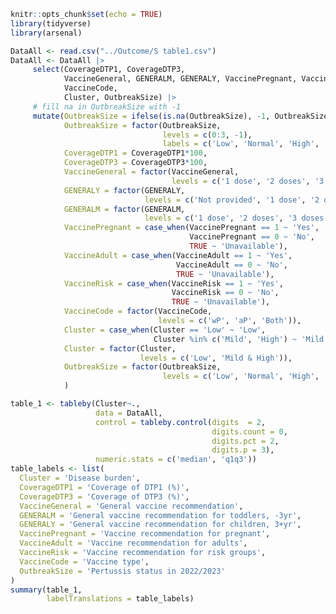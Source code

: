 
```r
knitr::opts_chunk$set(echo = TRUE)
library(tidyverse)
library(arsenal)
```

```r
DataAll <- read.csv("../Outcome/S table1.csv")
DataAll <- DataAll |> 
     select(CoverageDTP1, CoverageDTP3,
            VaccineGeneral, GENERALM, GENERALY, VaccinePregnant, VaccineAdult, VaccineRisk,
            VaccineCode,
            Cluster, OutbreakSize) |> 
     # fill na in OutbreakSize with -1
     mutate(OutbreakSize = ifelse(is.na(OutbreakSize), -1, OutbreakSize),
            OutbreakSize = factor(OutbreakSize,
                                  levels = c(0:3, -1),
                                  labels = c('Low', 'Normal', 'High', 'Resurgence', 'Unavailable')),
            CoverageDTP1 = CoverageDTP1*100,
            CoverageDTP3 = CoverageDTP3*100,
            VaccineGeneral = factor(VaccineGeneral,
                                    levels = c('1 dose', '2 doses', '3 doses', '4 doses', '5 doses', '6 doses')),
            GENERALY = factor(GENERALY,
                              levels = c('Not provided', '1 dose', '2 doses', '3 doses')),
            GENERALM = factor(GENERALM,
                              levels = c('1 dose', '2 doses', '3 doses', '4 doses', '5 doses', '6 doses')),
            VaccinePregnant = case_when(VaccinePregnant == 1 ~ 'Yes',
                                        VaccinePregnant == 0 ~ 'No',
                                        TRUE ~ 'Unavailable'),
            VaccineAdult = case_when(VaccineAdult == 1 ~ 'Yes',
                                     VaccineAdult == 0 ~ 'No',
                                     TRUE ~ 'Unavailable'),
            VaccineRisk = case_when(VaccineRisk == 1 ~ 'Yes',
                                    VaccineRisk == 0 ~ 'No',
                                    TRUE ~ 'Unavailable'),
            VaccineCode = factor(VaccineCode,
                                 levels = c('wP', 'aP', 'Both')),
            Cluster = case_when(Cluster == 'Low' ~ 'Low',
                                Cluster %in% c('Mild', 'High') ~ 'Mild & High'),
            Cluster = factor(Cluster,
                             levels = c('Low', 'Mild & High')),
            OutbreakSize = factor(OutbreakSize,
                                  levels = c('Low', 'Normal', 'High', 'Resurgence', 'Unavailable'))
            )

table_1 <- tableby(Cluster~.,
                   data = DataAll,
                   control = tableby.control(digits  = 2,
                                             digits.count = 0,
                                             digits.pct = 2,
                                             digits.p = 3),
                   numeric.stats = c('median', 'q1q3'))
table_labels <- list(
  Cluster = 'Disease burden',
  CoverageDTP1 = 'Coverage of DTP1 (%)',
  CoverageDTP3 = 'Coverage of DTP3 (%)',
  VaccineGeneral = 'General vaccine recommendation',
  GENERALM = 'General vaccine recommendation for toddlers, -3yr',
  GENERALY = 'General vaccine recommendation for children, 3+yr',
  VaccinePregnant = 'Vaccine recommendation for pregnant',
  VaccineAdult = 'Vaccine recommendation for adults',
  VaccineRisk = 'Vaccine recommendation for risk groups',
  VaccineCode = 'Vaccine type',
  OutbreakSize = 'Pertussis status in 2022/2023'
)
summary(table_1,
        labelTranslations = table_labels)

```